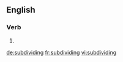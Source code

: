 ==English==

===Verb===
{{head|en|present participle}}

# {{present participle of|subdivide|lang=en}}

[[de:subdividing]]
[[fr:subdividing]]
[[vi:subdividing]]